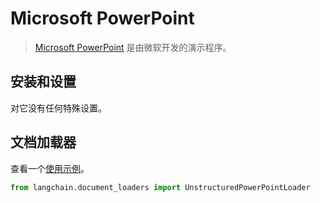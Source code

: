 # Microsoft PowerPoint

>[Microsoft PowerPoint](https://en.wikipedia.org/wiki/Microsoft_PowerPoint) 是由微软开发的演示程序。

## 安装和设置

对它没有任何特殊设置。

## 文档加载器

查看一个[使用示例](/docs/modules/data_connection/document_loaders/integrations/microsoft_powerpoint.html)。


```python
from langchain.document_loaders import UnstructuredPowerPointLoader
```
